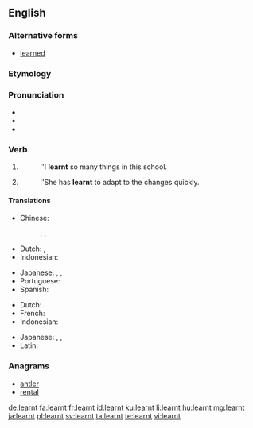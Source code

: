 ==English==

===Alternative forms===
* [[learned]] {{qualifier|Standard US English spelling|Canadian}}

===Etymology===
{{suffix|learn|t}}

===Pronunciation===
* {{audio|en-uk-learnt.ogg|Audio (UK)}}
* {{IPA|/ˈlɜːnt/}}
* {{rhymes|ɜː(r)nt}}

===Verb===
{{head|en|verb form}}

# {{context|British|AAVE|alternative in|_|Canada|lang=en}} {{en-simple past of|learn}}
#: ''I '''learnt'''  so many things in this school.
# {{context|British|AAVE|alternative in|_|Canada|lang=en}} {{past participle of|learn|lang=en}}
#: ''She has '''learnt''' to adapt to the changes quickly.

====Translations====
{{trans-top|simple past of to learn}}
* Chinese:
*: {{ttbc|cmn}}: {{t|cmn|學|tr=xué|sc=Hani}}, {{t|cmn|學到|tr=xuédaò|sc=Hani}}
* Dutch: {{t+|nl|leerde}}, {{t+|nl|leerden}}
* Indonesian: {{t+|id|ajar|alt=belajar}}
{{trans-mid}}
* Japanese: {{t|ja|学んだ|tr=[[まなんだ]], mananda}}, {{t+|ja|勉強|alt=勉強した|tr=[[べんきょう]]した, benkyō-shita}}, {{t+|ja|学習|alt=学習した|tr=[[がくしゅう]]した, gakushū-shita}}
* Portuguese: {{t|pt|aprendido}}
* Spanish: {{t+|es|aprendido}}
{{trans-bottom}}

{{trans-top|past participle of to learn}}
* Dutch: {{t+|nl|geleerd}}
* French: {{t+|fr|appris}}
* Indonesian: {{t+|id|ajar|alt=belajar}}
{{trans-mid}}
* Japanese: {{t|ja|学んだ|tr=[[まなんだ]], mananda}}, {{t+|ja|勉強|alt=勉強した|tr=[[べんきょう]]した, benkyō-shita}}, {{t+|ja|学習|alt=学習した|tr=[[がくしゅう]]した, gakushū-shita}}
* Latin: {{t|la|scitus}}
{{trans-bottom}}

===Anagrams===
* [[antler#English|antler]]
* [[rental#English|rental]]

[[de:learnt]]
[[fa:learnt]]
[[fr:learnt]]
[[id:learnt]]
[[ku:learnt]]
[[li:learnt]]
[[hu:learnt]]
[[mg:learnt]]
[[ja:learnt]]
[[pl:learnt]]
[[sv:learnt]]
[[ta:learnt]]
[[te:learnt]]
[[vi:learnt]]